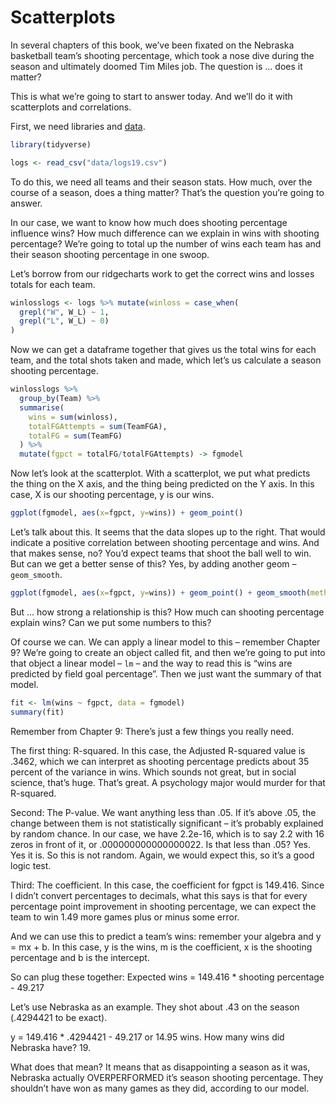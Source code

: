 # Scatterplots

In several chapters of this book, we've been fixated on the Nebraska basketball team's shooting percentage, which took a nose dive during the season and ultimately doomed Tim Miles job. The question is ... does it matter?

This is what we're going to start to answer today. And we'll do it with scatterplots and correlations.

First, we need libraries and [data](https://unl.box.com/s/a8m91bro10t89watsyo13yjegb1fy009).

```r
library(tidyverse)
```

```r
logs <- read_csv("data/logs19.csv")
```

To do this, we need all teams and their season stats. How much, over the course of a season, does a thing matter? That's the question you're going to answer. 

In our case, we want to know how much does shooting percentage influence wins? How much difference can we explain in wins with shooting percentage? We're going to total up the number of wins each team has and their season shooting percentage in one swoop.

Let's borrow from our ridgecharts work to get the correct wins and losses totals for each team. 

```r
winlosslogs <- logs %>% mutate(winloss = case_when(
  grepl("W", W_L) ~ 1, 
  grepl("L", W_L) ~ 0)
)
```

Now we can get a dataframe together that gives us the total wins for each team, and the total shots taken and made, which let's us calculate a season shooting percentage. 

```r
winlosslogs %>% 
  group_by(Team) %>%
  summarise(
    wins = sum(winloss),
    totalFGAttempts = sum(TeamFGA),
    totalFG = sum(TeamFG)
  ) %>%
  mutate(fgpct = totalFG/totalFGAttempts) -> fgmodel
```

Now let's look at the scatterplot. With a scatterplot, we put what predicts the thing on the X axis, and the thing being predicted on the Y axis. In this case, X is our shooting percentage, y is our wins.

```r
ggplot(fgmodel, aes(x=fgpct, y=wins)) + geom_point()
```

Let's talk about this. It seems that the data slopes up to the right. That would indicate a positive correlation between shooting percentage and wins. And that makes sense, no? You'd expect teams that shoot the ball well to win. But can we get a better sense of this? Yes, by adding another geom -- `geom_smooth`.

```r
ggplot(fgmodel, aes(x=fgpct, y=wins)) + geom_point() + geom_smooth(method=lm, se=TRUE)
```

But ... how strong a relationship is this? How much can shooting percentage explain wins? Can we put some numbers to this?

Of course we can. We can apply a linear model to this -- remember Chapter 9? We're going to create an object called fit, and then we're going to put into that object a linear model -- `lm` -- and the way to read this is "wins are predicted by field goal percentage". Then we just want the summary of that model.

```r
fit <- lm(wins ~ fgpct, data = fgmodel)
summary(fit)
```

Remember from Chapter 9: There's just a few things you really need.

The first thing: R-squared. In this case, the Adjusted R-squared value is .3462, which we can interpret as shooting percentage predicts about 35 percent of the variance in wins. Which sounds not great, but in social science, that's huge. That's great. A psychology major would murder for that R-squared.

Second: The P-value. We want anything less than .05. If it's above .05, the change between them is not statistically significant -- it's probably explained by random chance. In our case, we have 2.2e-16, which is to say 2.2 with 16 zeros in front of it, or .000000000000000022. Is that less than .05? Yes. Yes it is. So this is not random. Again, we would expect this, so it's a good logic test.

Third: The coefficient. In this case, the coefficient for fgpct is 149.416. Since I didn't convert percentages to decimals, what this says is that for every percentage point improvement in shooting percentage, we can expect the team to win 1.49 more games plus or minus some error. 

And we can use this to predict a team's wins: remember your algebra and y = mx + b. In this case, y is the wins, m is the coefficient, x is the shooting percentage and b is the intercept. 

So can plug these together: Expected wins = 149.416 * shooting percentage - 49.217

Let's use Nebraska as an example. They shot about .43 on the season (.4294421 to be exact). 

y = 149.416 * .4294421 - 49.217 or 14.95 wins. How many wins did Nebraska have? 19. 

What does that mean? It means that as disappointing a season as it was, Nebraska actually OVERPERFORMED it's season shooting percentage. They shouldn't have won as many games as they did, according to our model. 